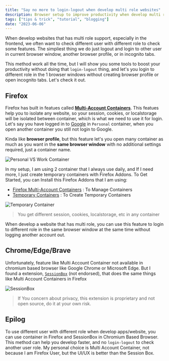 ```yaml
---
title: "Say no more to login-logout when develop multi role websites"
description: Browser setup to improve productivity when develop multi role website, so you don't have to login and logout account to check another user with different role.
tags: ["tips & trick", "tutorial", "blogging"]
date: "2023-06-06"
---
```


When develop websites that has multi role support, especially in the frontend, we often want to check different user with different role to check some features. The simpliest thing we do just logout and login to other user in current browser window, another browser profile, or in incognito tabs.

This method work all the time, but I will show you some tools to boost your productivity without doing that `login-logout` thing, and let's you login to different role in the 1 browser windows without creating browser profile or open incognito tabs. Let's check it out.

## Firefox

Firefox has built in featues called [**Multi-Account Containers**](https://support.mozilla.org/en-US/kb/containers). This featues help you to isolate any website, so your session, cookies, or localstorage will be isolated between container, which is what we need to use it for login. Let's say you have logged in to [Google](https://google.com) in `Personal` container, when you open another container you still not login to Google.

Kinda like **browser profile**, but this feature let's you open many container as much as you want in the **same browser window** with no additional settings required, just a container name.

![Personal VS Work Container](@assets/images/2023-06-06/1-personal-vs-work.png)

In my setup, I am using 2 container that I always use daily, and If I need more, I just create temporary containers with Firefox Addons. To Get Started, you can Install this Firefox Addons that I am using:

- [Firefox Multi-Account Containers](https://addons.mozilla.org/en-US/firefox/addon/multi-account-containers/) : To Manage Containers
- [Temporary Containers](https://addons.mozilla.org/en-US/firefox/addon/temporary-containers/) : To Create Temporary Containers

![Temporary Container](@assets/images/2023-06-06/2-temporary-container.png)

> You get different session, cookies, localstorage, etc in any container

When develop a website that has multi role, you can use this feature to login to different role in the same browser window at the same time without logging another account out.

## Chrome/Edge/Brave

Unfortunately, feature like Multi Account Container not available in chromium based browser like Google Chrome or Microsoft Edge. But I found a extension, [`SessionBox`](https://sessionbox.io) (not endorsed), that does the same things like Multi Account Containers in Firefox

![SessionBox](@assets/images/2023-06-06/3-sessionbox.png)

> If You concern about privacy, this extension is proprietary and not open source, do it at your own risk.

## Epilog

To use different user with different role when develop apps/website, you can use container in Firefox and SessionBox in Chromium Based Browser. This method can help you develop faster, and no `login-logout` to check another user role. My personal choice is Multi Account Container, not because I am Firefox User, but the UI/UX is better than the Session Box.

